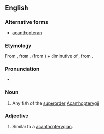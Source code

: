 ==English==

===Alternative forms===
* [[acanthopteran]]

===Etymology===
From {{etyl|NL.}}, from {{term|acanthus||thorn|lang=la}}, (from {{etyl|grc}} {{term|ἄκανθος}}) + {{etyl|grc}} {{term|πτερυγίων|tr=pterugion|lang=grc}} diminutive of {{term|πτέρυξ|tr=pterux||wing, fin|lang=grc}}, from {{term|πτερόν||feather, wing|lang=grc}}.

===Pronunciation===
* {{a|US}} {{IPA|/ˌæk.ænˌθɑp.təˈɹɪdʒ.i.n̩/}}

===Noun===
{{en-noun}}

# {{context|zoology}} Any fish of the [[superorder]] [[Acanthopterygii]]

===Adjective===
{{en-adj|-}}

# {{context|zoology}} Similar to a [[acanthopterygian]].